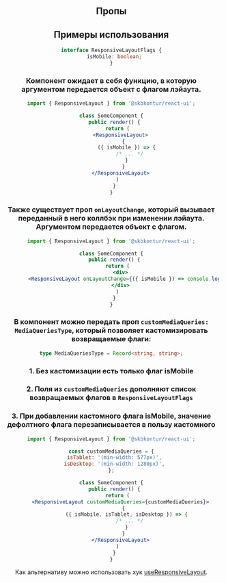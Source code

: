 
<Meta of={ResponsiveLayoutStories} />

<Header component="ResponsiveLayout" />

<Description />

## Пропы

<PropsTable />

## Примеры использования

```ts static
interface ResponsiveLayoutFlags {
  isMobile: boolean;
}
```

### Компонент ожидает в себя функцию, в которую аргументом передается объект с флагом лэйаута.

```jsx static
import { ResponsiveLayout } from '@skbkontur/react-ui';

class SomeComponent {
  public render() {
    return (
      <ResponsiveLayout>
        {
          ({ isMobile }) => {
            /* ... */
          }
        }
      </ResponsiveLayout>
    )
  }
}
```

### Также существует проп `onLayoutChange`, который вызывает переданный в него коллбэк при изменении лэйаута. Аргументом передается объект с флагом.

```jsx static
import { ResponsiveLayout } from '@skbkontur/react-ui';

class SomeComponent {
  public render() {
    return (
      <div>
        <ResponsiveLayout onLayoutChange={({ isMobile }) => console.log(isMobile)} />
      </div>
    )
  }
}
```

### В компонент можно передать проп `customMediaQueries: MediaQueriesType`, который позволяет кастомизировать возвращаемые флаги:

```ts static
type MediaQueriesType = Record<string, string>;
```

### 1. Без кастомизации есть только флаг isMobile

### 2. Поля из `customMediaQueries` дополняют список возвращаемых флагов в `ResponsiveLayoutFlags`

### 3. При добавлении кастомного флага isMobile, значение дефолтного флага перезаписывается в пользу кастомного

```jsx static
import { ResponsiveLayout } from '@skbkontur/react-ui';

const customMediaQueries = {
  isTablet: '(min-width: 577px)',
  isDesktop: '(min-width: 1280px)',
};

class SomeComponent {
  public render() {
    return (
      <ResponsiveLayout customMediaQueries={customMediaQueries}>
        {
          ({ isMobile, isTablet, isDesktop }) => {
            /* ... */
          }
        }
      </ResponsiveLayout>
    )
  }
}
```

Как альтернативу можно использовать хук [useResponsiveLayout](#/Mobiles).

